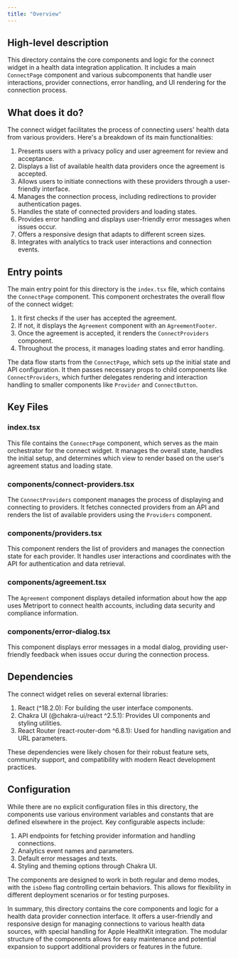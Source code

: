 ```yaml
---
title: "Overview"
---
```


## High-level description
This directory contains the core components and logic for the connect widget in a health data integration application. It includes a main `ConnectPage` component and various subcomponents that handle user interactions, provider connections, error handling, and UI rendering for the connection process.

## What does it do?
The connect widget facilitates the process of connecting users' health data from various providers. Here's a breakdown of its main functionalities:

1. Presents users with a privacy policy and user agreement for review and acceptance.
2. Displays a list of available health data providers once the agreement is accepted.
3. Allows users to initiate connections with these providers through a user-friendly interface.
4. Manages the connection process, including redirections to provider authentication pages.
5. Handles the state of connected providers and loading states.
6. Provides error handling and displays user-friendly error messages when issues occur.
7. Offers a responsive design that adapts to different screen sizes.
8. Integrates with analytics to track user interactions and connection events.

## Entry points
The main entry point for this directory is the `index.tsx` file, which contains the `ConnectPage` component. This component orchestrates the overall flow of the connect widget:

1. It first checks if the user has accepted the agreement.
2. If not, it displays the `Agreement` component with an `AgreementFooter`.
3. Once the agreement is accepted, it renders the `ConnectProviders` component.
4. Throughout the process, it manages loading states and error handling.

The data flow starts from the `ConnectPage`, which sets up the initial state and API configuration. It then passes necessary props to child components like `ConnectProviders`, which further delegates rendering and interaction handling to smaller components like `Provider` and `ConnectButton`.

## Key Files

### index.tsx
This file contains the `ConnectPage` component, which serves as the main orchestrator for the connect widget. It manages the overall state, handles the initial setup, and determines which view to render based on the user's agreement status and loading state.

### components/connect-providers.tsx
The `ConnectProviders` component manages the process of displaying and connecting to providers. It fetches connected providers from an API and renders the list of available providers using the `Providers` component.

### components/providers.tsx
This component renders the list of providers and manages the connection state for each provider. It handles user interactions and coordinates with the API for authentication and data retrieval.

### components/agreement.tsx
The `Agreement` component displays detailed information about how the app uses Metriport to connect health accounts, including data security and compliance information.

### components/error-dialog.tsx
This component displays error messages in a modal dialog, providing user-friendly feedback when issues occur during the connection process.

## Dependencies
The connect widget relies on several external libraries:

1. React (^18.2.0): For building the user interface components.
2. Chakra UI (@chakra-ui/react ^2.5.1): Provides UI components and styling utilities.
3. React Router (react-router-dom ^6.8.1): Used for handling navigation and URL parameters.

These dependencies were likely chosen for their robust feature sets, community support, and compatibility with modern React development practices.

## Configuration
While there are no explicit configuration files in this directory, the components use various environment variables and constants that are defined elsewhere in the project. Key configurable aspects include:

1. API endpoints for fetching provider information and handling connections.
2. Analytics event names and parameters.
3. Default error messages and texts.
4. Styling and theming options through Chakra UI.

The components are designed to work in both regular and demo modes, with the `isDemo` flag controlling certain behaviors. This allows for flexibility in different deployment scenarios or for testing purposes.

In summary, this directory contains the core components and logic for a health data provider connection interface. It offers a user-friendly and responsive design for managing connections to various health data sources, with special handling for Apple HealthKit integration. The modular structure of the components allows for easy maintenance and potential expansion to support additional providers or features in the future.